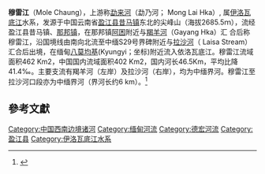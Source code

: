 '''穆雷江'''（Mole Chaung），上游称[[勐来河|勐来河]]（勐乃河； Mong Lai Hka）, 属[[伊洛瓦底江|伊洛瓦底江]]水系，发源于中国云南省[[盈江县|盈江县]][[昔马镇|昔马镇]]东北的尖峰山（海拔2685.5ｍ），流经盈江县昔马镇、[[那邦镇|那邦镇]]，在那邦镇[[阿困|阿困]]附近与[[羯羊河|羯羊河]]（Gayang Hka）汇 合后称穆雷江，沿国境线由南向北流至中缅S29号界碑附近与[[拉沙河|拉沙河]]（ Laisa Stream）汇合后出境，在缅甸[[八莫|八莫]][[均基|均基]](Kyungyi；坐标{{coord|24|19|30.74|N|97|10|54.04|E}})附近流入依洛瓦底江。穆雷江流域面积462 Km2，中国国内流域面积402 Km2，国内河长46.5Km，平均比降41.4‰。主要支流有羯羊河（左岸）及拉沙河（右岸），均为中缅界河。穆雷江至拉沙河口段亦为中缅界河（界河长约6 km）。<ref name="知网空间">{{cite news|author=朱时杰 |title=那邦水电站右岸边坡变形稳定性研究|url=http://cdmd.cnki.com.cn/Article/CDMD-10533-1011182042.htm|accessdate=2012-08-09|newspaper=知网空间|date=2012-08-09}}</ref>

==參考文獻==
{{reflist}}

{{西南邊境諸河}}
[[Category:中国西南边境诸河|Category:中国西南边境诸河]]
[[Category:缅甸河流|Category:缅甸河流]]
[[Category:德宏河流|Category:德宏河流]]
[[Category:盈江县|Category:盈江县]]
[[Category:伊洛瓦底江水系|Category:伊洛瓦底江水系]]